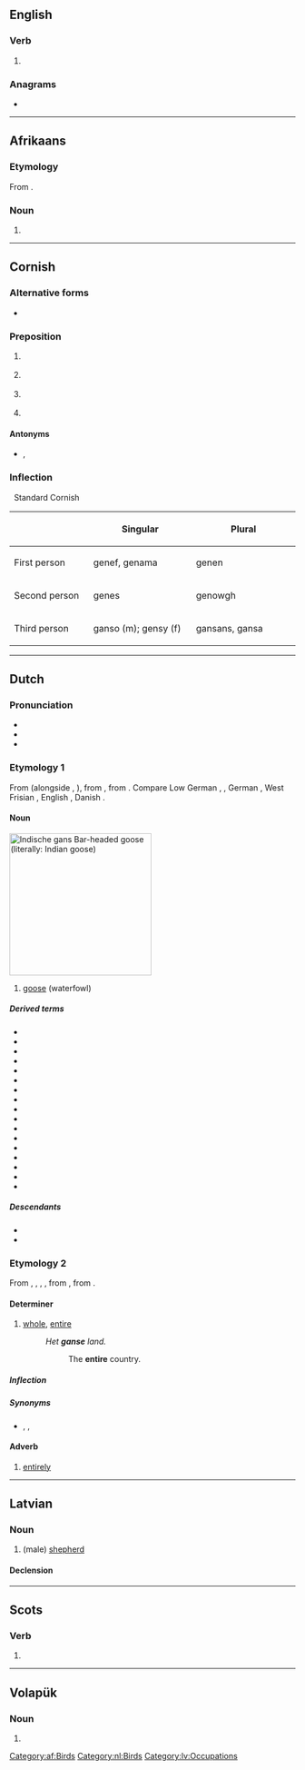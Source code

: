 {{also|Gans|Gäns|-gans}}
==English==

===Verb===
{{head|en|verb form}}

# {{lb|en|Geordie}} {{en-third-person singular of|gan}}

===Anagrams===
* {{anagrams|en|AGNs|ANGs|GNAs|nags|sang|snag}}

----

==Afrikaans==

===Etymology===
From {{inh|af|nl|gans}}.

===Noun===
{{af-noun|ganse}}

# {{l|en|goose}}

[[Category:af:Birds]]

----

==Cornish==

===Alternative forms===
* {{l|kw|gen}}

===Preposition===
{{head|kw|preposition}}

# {{l|en|with}} {{gloss|in the company of}}
# {{l|en|with}} {{gloss|expresses possession of something on one's person}}
# {{l|en|by}} {{gloss|indicates the actor of a clause in the passive voice}}
# {{l|en|by}} {{gloss|indicates the creator of a work}}

====Antonyms====
* {{sense|with}} {{l|kw|hep}}, {{l|kw|heb}}

===Inflection===

<div class="NavFrame" style="clear:both">
<div class="NavHead" align=left>&nbsp;&nbsp;Standard Cornish</div>
<div class="NavContent" align=left>
{| class="wikitable" style="text-align: left; width: 680px; height: 100px;"
|-
! scope="col" width="180"|
! scope="col" width="250"| Singular
! scope="col" width="250"| Plural
|-
! scope="row" | First person
| genef, genama || genen
|-
! scope="row" | Second person
| genes || genowgh
|-
! scope="row" | Third person
| ganso (m); gensy (f) || gansans, gansa
|}
</div>
</div>

----

==Dutch==
{{wikipedia|ganzen|lang=nl}}

===Pronunciation===
* {{IPA|/ɣɑns/|lang=nl}}
* {{rhymes|ɑns|lang=nl}}
* {{audio|Nl-gans.ogg|audio|lang=nl}}

===Etymology 1===
From {{inh|nl|dum|gans}} (alongside {{m|dum|gōs}}, {{m|dum|gās}}), from {{inh|nl|gem-pro|*gans}}, from {{der|nl|ine-pro|*ǵʰans-}}. Compare Low German {{m|nds|Gans}}, {{m|nds|Goos}}, German {{m|de|Gans}}, West Frisian {{m|fy|goes}}, English {{m|en|goose}}, Danish {{m|da|gås}}.

====Noun====
[[Image:Anser indicus2.jpg|thumb|250px|''Indische gans''<br>Bar-headed goose (''literally:'' Indian goose)]]
{{nl-noun|f|-zen|gansje}}

# [[goose]] (waterfowl)

=====Derived terms=====
* {{l|nl|boerengans}}
* {{l|nl|brandgans}}
* {{l|nl|domme gans}}
* {{l|nl|ganzenbord}}
* {{l|nl|ganzenlever}}
* {{l|nl|ganzenpas}}
* {{l|nl|ganzeveer}}
* {{l|nl|grauwe gans}}
* {{l|nl|halfgans}}
* {{l|nl|huisgans}}
* {{l|nl|Indische gans}}
* {{l|nl|rotgans}}
* {{l|nl|sneeuwgans}}
* {{l|nl|vetgans}}
* {{l|nl|zeegans}}
* {{l|nl|zwaangans}}
* {{l|nl|zwarte gans}}

=====Descendants=====
* {{desc|af|gans}}
* {{desc|srn|gansi|bor=1}}

===Etymology 2===
From {{inh|nl|dum|gansch}}, {{m|dum|gands}}, {{m|dum|gants}}, {{m|dum|gans}}, from {{der|nl|goh|ganz}}, from {{der|nl|gem-pro|*gantaz||all, whole, entire}}.

====Determiner====
{{nl-det}}

# [[whole]], [[entire]]
#: ''Het '''ganse''' land.''
#:: The '''entire''' country.

=====Inflection=====
{{nl-decl-adj||-|pred=-|part=-}}

=====Synonyms=====
* {{l|nl|geheel}}, {{l|nl|heel}}, {{l|nl|volledig}}

====Adverb====
{{nl-adv}}

# [[entirely]]

[[Category:nl:Birds]]

----

==Latvian==

===Noun===
{{lv-noun|m|1st|fem=gane}}

# (male) [[shepherd]]

====Declension====
{{lv-decl-noun|gan|s|1st}}

[[Category:lv:Occupations]]

----

==Scots==

===Verb===
{{head|sco|verb form}}

# {{sco-third-person singular of|gan}}

----

==Volapük==

===Noun===
{{head|vo|noun form}}

# {{inflection of|gan||nom|p|lang=vo}}